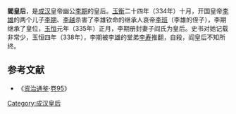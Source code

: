 '''閻皇后'''，是[[成汉|成汉]]皇帝幽公[[李期|李期]]的皇后。[[玉衡_(年号)|玉衡]]二十四年（334年）十月，开国皇帝[[李雄_(十六国)|李雄]]的两个儿子[[李期|李期]]、[[李越|李越]]杀害了李雄钦命的继承人哀帝[[李班_(成汉)|李班]]（李雄的侄子），李期继承了皇位，[[玉恒|玉恒]]元年（335年）正月，李期册封妻子阎氏为皇后。史书对她记载非常少，玉恒四年（338年），李期被李雄的堂弟[[李寿|李寿]]推翻，自殺，阎皇后不知所终。
==参考文献==
*《[[资治通鉴|资治通鉴]]·[[s:資治通鑑/卷095|卷95]]》

[[Category:成汉皇后|Category:成汉皇后]]{{start box}} 
{{s-before|[[任皇后|任皇后]]}} 
{{s-title|[[:Category:成汉皇后|成汉皇后]]|334年—338年？}} 
{{s-after|[[阎皇后_(李寿)|阎皇后]]}} 
{{end box}}

{{十六國成漢及秦國皇后}}